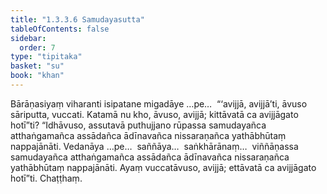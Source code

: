 ```yaml
---
title: "1.3.3.6 Samudayasutta"
tableOfContents: false
sidebar:
  order: 7
type: "tipitaka"
basket: "su"
book: "khan"
---
```



<DynamicBreadcrumb />

<Division number="131" book="khan" bookNo="13" page="142">

<Paragraph number="737" book="khan">
Bārāṇasiyaṃ viharanti isipatane migadāye …pe…  “‘avijjā, avijjā’ti, āvuso sāriputta, vuccati. Katamā nu kho, āvuso, avijjā; kittāvatā ca avijjāgato hotī”ti?
</Paragraph>

<Paragraph number="738" book="khan">
“Idhāvuso, assutavā puthujjano rūpassa samudayañca atthaṅgamañca assādañca ādīnavañca nissaraṇañca yathābhūtaṃ nappajānāti. Vedanāya …pe…  saññāya…  saṅkhārānaṃ…  viññāṇassa samudayañca atthaṅgamañca assādañca ādīnavañca nissaraṇañca yathābhūtaṃ nappajānāti. Ayaṃ vuccatāvuso, avijjā; ettāvatā ca avijjāgato hotī”ti.

</Paragraph>
</Division>

<Paragraph number="739" type="center" book="khan">
Chaṭṭhaṃ.
</Paragraph>